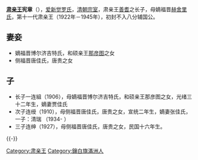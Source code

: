 {{expand|time=2016-08-31T02:46:09+00:00}}
{{unreferenced|time=2016-08-31T02:46:09+00:00}}
'''[[肃亲王|肃亲王]]宪章'''（{{bd|1885年||1947年}}），[[爱新觉罗氏|爱新觉罗氏]]，[[清朝宗室|清朝宗室]]，肃亲王[[善耆|善耆]]之长子，母嫡福晋[[赫舍里氏|赫舍里氏]]，第十一代肃亲王（1922年－1945年），初封不入八分辅国公。

== 妻妾 ==
*嫡福晋博尔济吉特氏，和硕亲王[[那彦图|那彦图]]之女
*侧福晋唐佳氏，唐贵之女

== 子 ==
*长子一连組（1906），母嫡福晋博尔济吉特氏，和硕亲王那彦图之女，光绪三十二年生，嫡妻贾佳氏
*次子连绶（1910），母侧福晋唐佳氏，唐贵之女，宣统二年生，嫡妻张佳氏，一子：清瑞 （1934- ）
*三子连绅（1927），母侧福晋唐佳氏，唐贵之女，民国十六年生。

{{-}}
{{start box}}
{{s-hou|肅親王世系||1885年||1947年|清太宗世系}}
{{s-roy}}
{{s-before|父親肅忠親王[[善耆|善耆]]}}
{{s-title|[[肅親王|肅親王]]|1922年－1945年}}
{{s-none|滿州國滅亡}}
{{end box}}


[[Category:肃亲王|Category:肃亲王]]
[[Category:鑲白旗滿洲人|Category:鑲白旗滿洲人]]